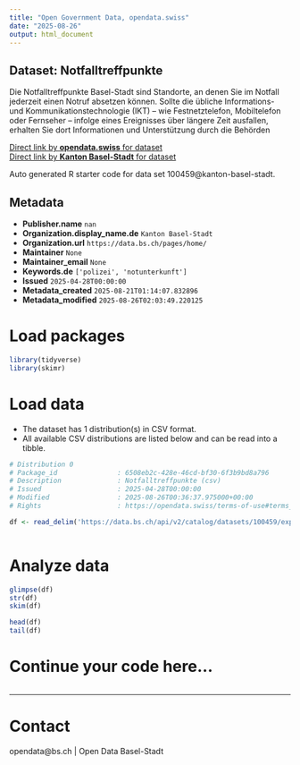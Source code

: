 ```yaml
---
title: "Open Government Data, opendata.swiss"
date: "2025-08-26"
output: html_document
---
```


## Dataset: Notfalltreffpunkte

Die Notfalltreffpunkte Basel-Stadt sind Standorte, an denen Sie im Notfall jederzeit einen Notruf absetzen können. Sollte die übliche Informations- und Kommunikationstechnologie (IKT) – wie Festnetztelefon, Mobiltelefon oder Fernseher – infolge eines Ereignisses über längere Zeit ausfallen, erhalten Sie dort Informationen und Unterstützung durch die Behörden

[Direct link by **opendata.swiss** for dataset](https://opendata.swiss/de/dataset/notfalltreffpunkte6)<br>
[Direct link by **Kanton Basel-Stadt** for dataset](https://data.bs.ch/explore/dataset/100459/)

Auto generated R starter code for data set 100459@kanton-basel-stadt.

## Metadata

- **Publisher.name** `nan`
- **Organization.display_name.de** `Kanton Basel-Stadt`
- **Organization.url** `https://data.bs.ch/pages/home/`
- **Maintainer** `None`
- **Maintainer_email** `None`
- **Keywords.de** `['polizei', 'notunterkunft']`
- **Issued** `2025-04-28T00:00:00`
- **Metadata_created** `2025-08-21T01:14:07.832896`
- **Metadata_modified** `2025-08-26T02:03:49.220125`


# Load packages

```r

library(tidyverse)
library(skimr)

```

# Load data

-   The dataset has 1 distribution(s) in CSV format.
-   All available CSV distributions are listed below and can be read into a tibble.

```r

# Distribution 0
# Package_id               : 6508eb2c-428e-46cd-bf30-6f3b9bd8a796
# Description              : Notfalltreffpunkte (csv)
# Issued                   : 2025-04-28T00:00:00
# Modified                 : 2025-08-26T00:36:37.975000+00:00
# Rights                   : https://opendata.swiss/terms-of-use#terms_by

df <- read_delim('https://data.bs.ch/api/v2/catalog/datasets/100459/exports/csv?use_labels=true')



```

# Analyze data

```r

glimpse(df)
str(df)
skim(df)

head(df)
tail(df)

```

# Continue your code here...

```r

```

------------------------------------------------------------------------

# Contact

opendata@bs.ch | Open Data Basel-Stadt
